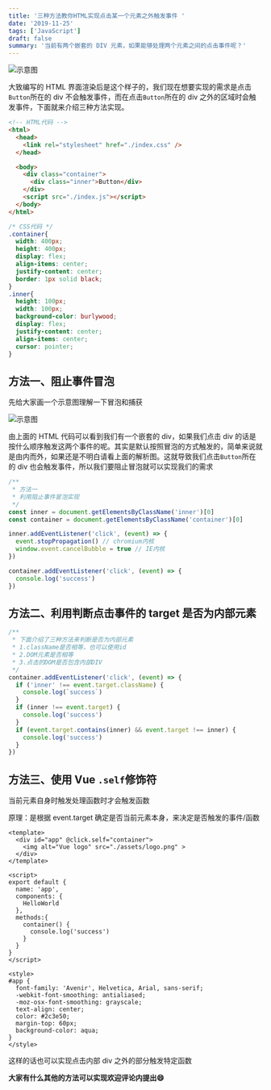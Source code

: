 ```yaml
---
title: '三种方法教你HTML实现点击某一个元素之外触发事件 '
date: '2019-11-25'
tags: ['JavaScript']
draft: false
summary: '当前有两个嵌套的 DIV 元素，如果能够处理两个元素之间的点击事件呢？'
---
```


![示意图](/static/images/how-to-handle-click-event-outside-element/example.png)

大致编写的 HTML 界面渲染后是这个样子的，我们现在想要实现的需求是点击`Button`所在的 div 不会触发事件，而在点击`Button`所在的 div 之外的区域时会触发事件，下面就来介绍三种方法实现。

```html
<!-- HTML代码 -->
<html>
  <head>
    <link rel="stylesheet" href="./index.css" />
  </head>

  <body>
    <div class="container">
      <div class="inner">Button</div>
    </div>
    <script src="./index.js"></script>
  </body>
</html>
```

```CSS
/* CSS代码 */
.container{
  width: 400px;
  height: 400px;
  display: flex;
  align-items: center;
  justify-content: center;
  border: 1px solid black;
}
.inner{
  height: 100px;
  width: 100px;
  background-color: burlywood;
  display: flex;
  justify-content: center;
  align-items: center;
  cursor: pointer;
}
```

## 方法一、阻止事件冒泡

先给大家画一个示意图理解一下冒泡和捕获

![示意图](/static/images/how-to-handle-click-event-outside-element/capture.png)

由上面的 HTML 代码可以看到我们有一个嵌套的 div，如果我们点击 div 的话是按什么顺序触发这两个事件的呢。其实是默认按照冒泡的方式触发的，简单来说就是由内而外，如果还是不明白请看上面的解析图。这就导致我们点击`Button`所在的 div 也会触发事件，所以我们要阻止冒泡就可以实现我们的需求

```javascript
/**
 * 方法一
 * 利用阻止事件冒泡实现
 */
const inner = document.getElementsByClassName('inner')[0]
const container = document.getElementsByClassName('container')[0]

inner.addEventListener('click', (event) => {
  event.stopPropagation() // chromium内核
  window.event.cancelBubble = true // IE内核
})

container.addEventListener('click', (event) => {
  console.log('success')
})
```

## 方法二、利用判断点击事件的 target 是否为内部元素

```javascript
/**
 * 下面介绍了三种方法来判断是否为内部元素
 * 1.className是否相等，也可以使用id
 * 2.DOM元素是否相等
 * 3.点击的DOM是否包含内部DIV
 */
container.addEventListener('click', (event) => {
  if ('inner' !== event.target.className) {
    console.log(`success`)
  }
  if (inner !== event.target) {
    console.log('success')
  }
  if (event.target.contains(inner) && event.target !== inner) {
    console.log('success')
  }
})
```

## 方法三、使用 Vue `.self`修饰符

当前元素自身时触发处理函数时才会触发函数

原理：是根据 event.target 确定是否当前元素本身，来决定是否触发的事件/函数

```
<template>
  <div id="app" @click.self="container">
    <img alt="Vue logo" src="./assets/logo.png" >
  </div>
</template>

<script>
export default {
  name: 'app',
  components: {
    HelloWorld
  },
  methods:{
    container() {
      console.log('success')
    }
  }
}
</script>

<style>
#app {
  font-family: 'Avenir', Helvetica, Arial, sans-serif;
  -webkit-font-smoothing: antialiased;
  -moz-osx-font-smoothing: grayscale;
  text-align: center;
  color: #2c3e50;
  margin-top: 60px;
  background-color: aqua;
}
</style>
```

这样的话也可以实现点击内部 div 之外的部分触发特定函数

**大家有什么其他的方法可以实现欢迎评论内提出:smile:**
